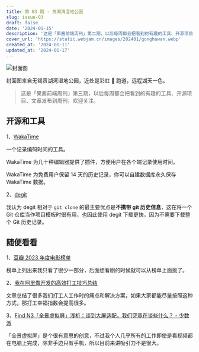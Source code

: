 ```yaml
---
title: 第 03 期 - 贡湖湾湿地公园
slug: issue-03
draft: false
date: '2024-01-15'
description: '这是「果酱前端周刊」第二期，以后每周都会把看到的有趣的工具、开源项目、文章发布到周刊，欢迎关注。'
cover_url: 'https://static.webjam.cn/images/202401/gonghuwan.webp'
created_at: '2024-01-11'
updated_at: '2024-01-17'
---
```


![封面图](https://static.webjam.cn/images/202401/gonghuwan.webp)

封面图来自无锡贡湖湾湿地公园，近处是彩虹 🌈 跑道，远程湖天一色。

> 这是「果酱前端周刊」第三期，以后每周都会把看到的有趣的工具、开源项目、文章发布到周刊，欢迎关注。

## 开源和工具

1、[WakaTime](https://wakatime.com/)

一个记录编码时间的工具。

WakaTime 为几十种编辑器提供了插件，方便用户在各个端记录使用时间。

WakaTime 为免费用户保留 14 天的历史记录，你可以自建数据库永久保存 WakaTime 数据。

2、[degit](https://github.com/Rich-Harris/degit)

我认为 degit 相对于 `git clone` 的最主要优点是**不携带 git 历史信息**，这在将一个 Git 仓库当作项目模板时很有用，也因此使用 degit 下载更快，因为不需要下载整个 Git 历史记录。

## 随便看看

1、[豆瓣 2023 年度电影榜单](https://movie.douban.com/annual/2023/)

榜单上列出来我只看了很少一部分，后面想看剧的时候就可以从榜单上面挑了。

2、[我在阿里做开发的高效打工技巧总结](https://mp.weixin.qq.com/s/J0kHPMN9gXyDmCMce9qmCQ)

文章总结了很多我们打工人工作时的痛点和解决方案，如果大家都能尽量按照这种方式，那打工幸福指数会提高很多。

3、[Find N3「全景虚拟屏」浅析：谈到大屏适配，我们究竟在谈些什么？ - 少数派](https://sspai.com/post/84641)

「全景虚拟屏」是个很有意思的创意，不过我个人几乎所有的工作即使是看视频都在电脑上完成，除非手边只有手机，所以目前来讲吸引力不是很大。
